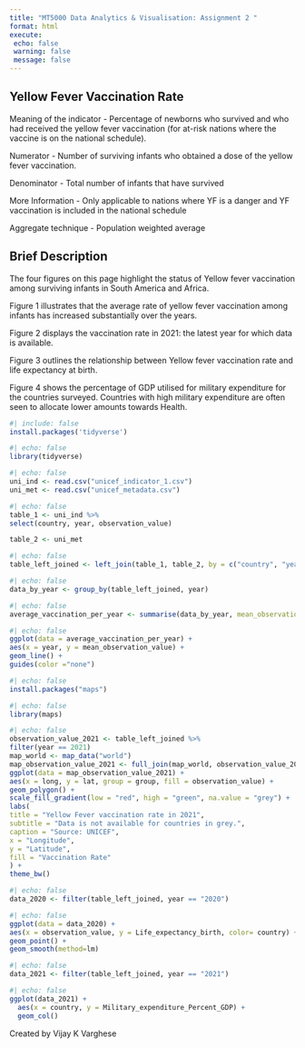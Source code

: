 ```yaml
---
title: "MT5000 Data Analytics & Visualisation: Assignment 2 "
format: html
execute:
 echo: false
 warning: false
 message: false
---
```


## Yellow Fever Vaccination Rate

Meaning of the indicator - Percentage of newborns who survived and who had received the yellow fever vaccination (for at-risk nations where the vaccine is on the national schedule).

Numerator - Number of surviving infants who obtained a dose of the yellow fever vaccination.

Denominator - Total number of infants that have survived

More Information - Only applicable to nations where YF is a danger and YF vaccination is included in the national schedule

Aggregate technique - Population weighted average

## Brief Description

The four figures on this page highlight the status of Yellow fever vaccination among surviving infants in South America and Africa. 

Figure 1 illustrates that the average rate of yellow fever vaccination among infants has increased substantially over the years.

Figure 2 displays the vaccination rate in 2021: the latest year for which data is available. 

Figure 3 outlines the relationship between Yellow fever vaccination rate and life expectancy at birth.

Figure 4 shows the percentage of GDP utilised for military expenditure for the countries surveyed. Countries with high military expenditure are often seen to allocate lower amounts towards Health. 

```r
#| include: false
install.packages('tidyverse')
```

```r
#| echo: false
library(tidyverse)
```

```r
#| echo: false
uni_ind <- read.csv("unicef_indicator_1.csv")
uni_met <- read.csv("unicef_metadata.csv")
```


```r
#| echo: false
table_1 <- uni_ind %>%
select(country, year, observation_value)

table_2 <- uni_met
```

```r
#| echo: false
table_left_joined <- left_join(table_1, table_2, by = c("country", "year"))
```







```r
#| echo: false
data_by_year <- group_by(table_left_joined, year)
```

```r
#| echo: false
average_vaccination_per_year <- summarise(data_by_year, mean_observation_value = mean(observation_value))
```


```r
#| echo: false
ggplot(data = average_vaccination_per_year) +
aes(x = year, y = mean_observation_value) +
geom_line() +
guides(color ="none")                                         
```


```r
#| echo: false
install.packages("maps")
```

```r
#| echo: false
library(maps)
```


```r
#| echo: false
observation_value_2021 <- table_left_joined %>%
filter(year == 2021)
map_world <- map_data("world")
map_observation_value_2021 <- full_join(map_world, observation_value_2021, by = c("region" = "country"))
ggplot(data = map_observation_value_2021) +
aes(x = long, y = lat, group = group, fill = observation_value) +
geom_polygon() +
scale_fill_gradient(low = "red", high = "green", na.value = "grey") +
labs(
title = "Yellow Fever vaccination rate in 2021",
subtitle = "Data is not available for countries in grey.",
caption = "Source: UNICEF",
x = "Longitude",
y = "Latitude",
fill = "Vaccination Rate"
) +
theme_bw()
```


```r
#| echo: false
data_2020 <- filter(table_left_joined, year == "2020")
```



```r
#| echo: false
ggplot(data = data_2020) +
aes(x = observation_value, y = Life_expectancy_birth, color= country) +
geom_point() +
geom_smooth(method=lm)
```



```r
#| echo: false
data_2021 <- filter(table_left_joined, year == "2021")
```


```r
#| echo: false
ggplot(data_2021) +
  aes(x = country, y = Military_expenditure_Percent_GDP) +
  geom_col()
```
                                         
Created by Vijay K Varghese



